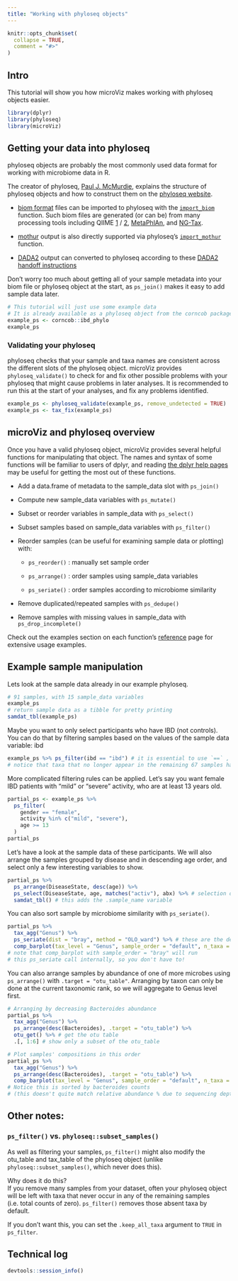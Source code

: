 ```yaml
---
title: "Working with phyloseq objects"
---
```


```r
knitr::opts_chunk$set(
  collapse = TRUE,
  comment = "#>"
)
```

## Intro

This tutorial will show you how microViz makes working with phyloseq objects easier.

```r
library(dplyr)
library(phyloseq)
library(microViz)
```

## Getting your data into phyloseq

phyloseq objects are probably the most commonly used data format for working with microbiome data in R.

The creator of phyloseq, [Paul J. McMurdie](https://github.com/joey711), explains the structure of phyloseq objects and how to construct them on the [phyloseq website](https://joey711.github.io/phyloseq/import-data.html#phyloseq-ize_data_already_in_r).

-   [biom format](http://biom-format.org/) files can be imported to phyloseq with the [`import_biom`](https://joey711.github.io/phyloseq/import-data.html#the_import_family_of_functions) function. Such biom files are generated (or can be) from many processing tools including QIIME [1](http://qiime.org/tutorials/index.html) / [2](https://docs.qiime2.org/2021.8/tutorials/exporting/), [MetaPhlAn](http://segatalab.cibio.unitn.it/tools/metaphlan/), and [NG-Tax](https://doi.org/10.3389/fgene.2019.01366).

-   [mothur](https://mothur.org/) output is also directly supported via phyloseq's [`import_mothur`](https://joey711.github.io/phyloseq/import-data.html#_import_mothur) function.

-   [DADA2](https://benjjneb.github.io/dada2/) output can converted to phyloseq according to these [DADA2 handoff instructions](https://benjjneb.github.io/dada2/tutorial.html#bonus-handoff-to-phyloseq)

Don't worry too much about getting all of your sample metadata into your biom file or phyloseq object at the start, as `ps_join()` makes it easy to add sample data later.

```r
# This tutorial will just use some example data 
# It is already available as a phyloseq object from the corncob package
example_ps <- corncob::ibd_phylo
example_ps
```

### Validating your phyloseq

phyloseq checks that your sample and taxa names are consistent across the different slots of the phyloseq object. microViz provides `phyloseq_validate()` to check for and fix other possible problems with your phyloseq that might cause problems in later analyses. It is recommended to run this at the start of your analyses, and fix any problems identified.

```r
example_ps <- phyloseq_validate(example_ps, remove_undetected = TRUE)
example_ps <- tax_fix(example_ps)

```

## microViz and phyloseq overview

Once you have a valid phyloseq object, microViz provides several helpful functions for manipulating that object. The names and syntax of some functions will be familiar to users of dplyr, and reading [the dplyr help pages](https://dplyr.tidyverse.org/) may be useful for getting the most out of these functions.

-   Add a data.frame of metadata to the sample_data slot with `ps_join()`

-   Compute new sample_data variables with `ps_mutate()`

-   Subset or reorder variables in sample_data with `ps_select()`

-   Subset samples based on sample_data variables with `ps_filter()`

-   Reorder samples (can be useful for examining sample data or plotting) with:

    -   `ps_reorder()` : manually set sample order

    -   `ps_arrange()` : order samples using sample_data variables

    -   `ps_seriate()` : order samples according to microbiome similarity

-   Remove duplicated/repeated samples with `ps_dedupe()`

-   Remove samples with missing values in sample_data with `ps_drop_incomplete()`

Check out the examples section on each function's [reference](https://david-barnett.github.io/microViz/reference/index.html#section-manipulating-sample-data) page for extensive usage examples.

## Example sample manipulation

Lets look at the sample data already in our example phyloseq.

```r
# 91 samples, with 15 sample_data variables
example_ps 
# return sample data as a tibble for pretty printing
samdat_tbl(example_ps)
```

Maybe you want to only select participants who have IBD (not controls). You can do that by filtering samples based on the values of the sample data variable: ibd

```r
example_ps %>% ps_filter(ibd == "ibd") # it is essential to use `==` , not just one `=`
# notice that taxa that no longer appear in the remaining 67 samples have been removed!
```

More complicated filtering rules can be applied. Let's say you want female IBD patients with "mild" or "severe" activity, who are at least 13 years old.

```r
partial_ps <- example_ps %>% 
  ps_filter(
    gender == "female",
    activity %in% c("mild", "severe"),
    age >= 13
  )
partial_ps
```

Let's have a look at the sample data of these participants. We will also arrange the samples grouped by disease and in descending age order, and select only a few interesting variables to show.

```r
partial_ps %>% 
  ps_arrange(DiseaseState, desc(age)) %>% 
  ps_select(DiseaseState, age, matches("activ"), abx) %>% # selection order is respected
  samdat_tbl() # this adds the .sample_name variable
```

You can also sort sample by microbiome similarity with `ps_seriate()`.

```r
partial_ps %>% 
  tax_agg("Genus") %>% 
  ps_seriate(dist = "bray", method = "OLO_ward") %>% # these are the defaults
  comp_barplot(tax_level = "Genus", sample_order = "default", n_taxa = 10)
# note that comp_barplot with sample_order = "bray" will run 
# this ps_seriate call internally, so you don't have to!

```

You can also arrange samples by abundance of one of more microbes using `ps_arrange()` with `.target = "otu_table"`. Arranging by taxon can only be done at the current taxonomic rank, so we will aggregate to Genus level first.

```r
# Arranging by decreasing Bacteroides abundance
partial_ps %>% 
  tax_agg("Genus") %>% 
  ps_arrange(desc(Bacteroides), .target = "otu_table") %>% 
  otu_get() %>% # get the otu table
  .[, 1:6] # show only a subset of the otu_table

# Plot samples' compositions in this order
partial_ps %>% 
  tax_agg("Genus") %>% 
  ps_arrange(desc(Bacteroides), .target = "otu_table") %>% 
  comp_barplot(tax_level = "Genus", sample_order = "default", n_taxa = 10)
# Notice this is sorted by bacteroides counts 
# (this doesn't quite match relative abundance % due to sequencing depth variation)
```

## Other notes:

### `ps_filter()` vs. `phyloseq::subset_samples()`

As well as filtering your samples, `ps_filter()` might also modify the otu_table and tax_table of the phyloseq object (unlike `phyloseq::subset_samples()`, which never does this).

Why does it do this?\
If you remove many samples from your dataset, often your phyloseq object will be left with taxa that never occur in any of the remaining samples (i.e. total counts of zero). `ps_filter()` removes those absent taxa by default.

If you don't want this, you can set the `.keep_all_taxa` argument to `TRUE` in `ps_filter`.

## Technical log

```r
devtools::session_info()
```
